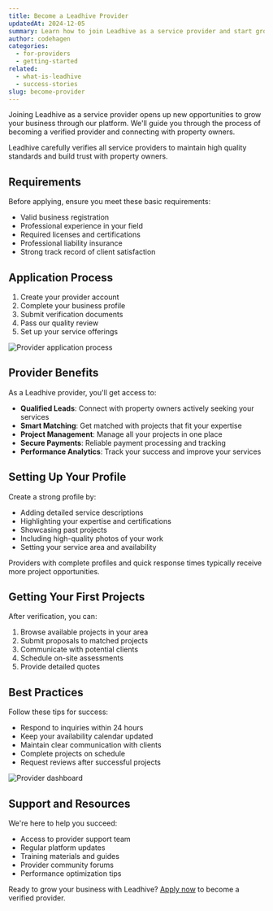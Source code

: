 ```yaml
---
title: Become a Leadhive Provider
updatedAt: 2024-12-05
summary: Learn how to join Leadhive as a service provider and start growing your business with quality leads
author: codehagen
categories:
  - for-providers
  - getting-started
related:
  - what-is-leadhive
  - success-stories
slug: become-provider
---
```


Joining Leadhive as a service provider opens up new opportunities to grow your business through our platform. We'll guide you through the process of becoming a verified provider and connecting with property owners.

<Note variant="info">
  Leadhive carefully verifies all service providers to maintain high quality standards and build trust with property owners.
</Note>

## Requirements

Before applying, ensure you meet these basic requirements:

- Valid business registration
- Professional experience in your field
- Required licenses and certifications
- Professional liability insurance
- Strong track record of client satisfaction

## Application Process

1. Create your provider account
2. Complete your business profile
3. Submit verification documents
4. Pass our quality review
5. Set up your service offerings

<Image
  alt="Provider application process"
  src="https://imagedelivery.net/r-6-yk-gGPtjfbIST9-8uA/provider-application/public"
  width={1200}
  height={675}
/>

## Provider Benefits

As a Leadhive provider, you'll get access to:

- **Qualified Leads**: Connect with property owners actively seeking your services
- **Smart Matching**: Get matched with projects that fit your expertise
- **Project Management**: Manage all your projects in one place
- **Secure Payments**: Reliable payment processing and tracking
- **Performance Analytics**: Track your success and improve your services

## Setting Up Your Profile

Create a strong profile by:

- Adding detailed service descriptions
- Highlighting your expertise and certifications
- Showcasing past projects
- Including high-quality photos of your work
- Setting your service area and availability

<Note variant="success">
  Providers with complete profiles and quick response times typically receive more project opportunities.
</Note>

## Getting Your First Projects

After verification, you can:

1. Browse available projects in your area
2. Submit proposals to matched projects
3. Communicate with potential clients
4. Schedule on-site assessments
5. Provide detailed quotes

## Best Practices

Follow these tips for success:

- Respond to inquiries within 24 hours
- Keep your availability calendar updated
- Maintain clear communication with clients
- Complete projects on schedule
- Request reviews after successful projects

<Image
  alt="Provider dashboard"
  src="https://imagedelivery.net/r-6-yk-gGPtjfbIST9-8uA/provider-dashboard/public"
  width={1200}
  height={675}
/>

## Support and Resources

We're here to help you succeed:

- Access to provider support team
- Regular platform updates
- Training materials and guides
- Provider community forums
- Performance optimization tips

Ready to grow your business with Leadhive? [Apply now](/) to become a verified provider. 